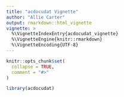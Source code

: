 ```yaml
---
title: "acdocudat Vignette"
author: "Allie Carter"
output: rmarkdown::html_vignette
vignette: >
  %\VignetteIndexEntry{acdocudat_vignette}
  %\VignetteEngine{knitr::rmarkdown}
  %\VignetteEncoding{UTF-8}
---
```


```r
knitr::opts_chunk$set(
  collapse = TRUE,
  comment = "#>"
)
```

```r
library(acdocudat)
```
